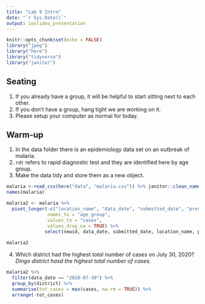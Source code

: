 ```yaml
---
title: "Lab 9 Intro"
date: "`r Sys.Date()`"
output: ioslides_presentation
---
```


```r
knitr::opts_chunk$set(echo = FALSE)
library("jpeg")
library("here")
library("tidyverse")
library("janitor")
```

## Seating
1. If you already have a group, it will be helpful to start sitting next to each other.
2. If you don't have a group, hang tight we are working on it.
3. Please setup your computer as normal for today.

## Warm-up
1. In the data folder there is an epidemiology data set on an outbreak of malaria.
2. `rdt` refers to rapid diagnostic test and they are identified here by age group.
3. Make the data tidy and store them as a new object.

```r
malaria <-read_csv(here("data", "malaria.csv")) %>% janitor::clean_names()
names(malaria)
```
```r
malaria2 <- malaria %>% 
  pivot_longer(-c("location_name", "data_date", "submitted_date", "province", "district", "newid", "malaria_tot"), 
               names_to = "age_group", 
               values_to = "cases",
               values_drop_na = TRUE) %>% 
              select(newid, data_date, submitted_date, location_name, province, district, age_group, cases) 
               
malaria2
```
4. Which district had the highest *total* number of cases on July 30, 2020? *Dingo district hasd the highest total number of cases.*
```r
malaria2 %>% 
  filter(data_date == "2020-07-30") %>% 
  group_by(district) %>% 
  summarise(tot_cases = max(cases, na.rm = TRUE)) %>% 
  arrange(-tot_cases)
```





